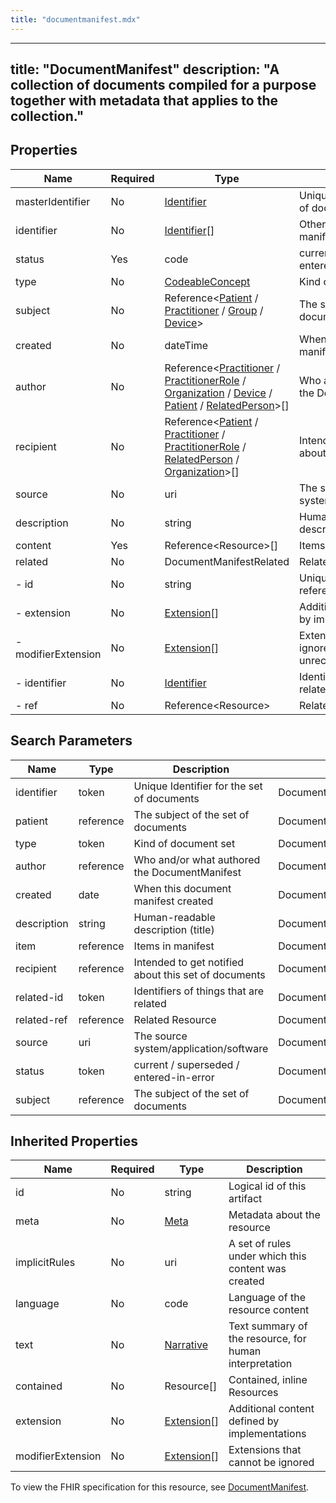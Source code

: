 ```yaml
---
title: "documentmanifest.mdx"
---
```


---
title: "DocumentManifest"
description: "A collection of documents compiled for a purpose together with metadata that applies to the collection."
---

## Properties

| Name                | Required | Type                                                                                                                                                                                                                                                                                                                                                                   | Description                                            |
| ------------------- | -------- | ---------------------------------------------------------------------------------------------------------------------------------------------------------------------------------------------------------------------------------------------------------------------------------------------------------------------------------------------------------------------- | ------------------------------------------------------ |
| masterIdentifier    | No       | [Identifier](/medical-api/fhir/data-types/identifier)                                                                                                                                                                                                                                                                                                                  | Unique Identifier for the set of documents             |
| identifier          | No       | [Identifier](/medical-api/fhir/data-types/identifier)[]                                                                                                                                                                                                                                                                                                                | Other identifiers for the manifest                     |
| status              | Yes      | code                                                                                                                                                                                                                                                                                                                                                                   | current / superseded / entered-in-error                |
| type                | No       | [CodeableConcept](/medical-api/fhir/data-types/codeableconcept)                                                                                                                                                                                                                                                                                                        | Kind of document set                                   |
| subject             | No       | Reference&lt;[Patient](/medical-api/fhir/resources/patient) / [Practitioner](/medical-api/fhir/resources/practitioner) / [Group](/medical-api/fhir/resources/group) / [Device](/medical-api/fhir/resources/device)&gt;                                                                                                                                                 | The subject of the set of documents                    |
| created             | No       | dateTime                                                                                                                                                                                                                                                                                                                                                               | When this document manifest created                    |
| author              | No       | Reference&lt;[Practitioner](/medical-api/fhir/resources/practitioner) / [PractitionerRole](/medical-api/fhir/resources/practitionerrole) / [Organization](/medical-api/fhir/resources/organization) / [Device](/medical-api/fhir/resources/device) / [Patient](/medical-api/fhir/resources/patient) / [RelatedPerson](/medical-api/fhir/resources/relatedperson)&gt;[] | Who and/or what authored the DocumentManifest          |
| recipient           | No       | Reference&lt;[Patient](/medical-api/fhir/resources/patient) / [Practitioner](/medical-api/fhir/resources/practitioner) / [PractitionerRole](/medical-api/fhir/resources/practitionerrole) / [RelatedPerson](/medical-api/fhir/resources/relatedperson) / [Organization](/medical-api/fhir/resources/organization)&gt;[]                                                | Intended to get notified about this set of documents   |
| source              | No       | uri                                                                                                                                                                                                                                                                                                                                                                    | The source system/application/software                 |
| description         | No       | string                                                                                                                                                                                                                                                                                                                                                                 | Human-readable description (title)                     |
| content             | Yes      | Reference&lt;Resource&gt;[]                                                                                                                                                                                                                                                                                                                                            | Items in manifest                                      |
| related             | No       | DocumentManifestRelated                                                                                                                                                                                                                                                                                                                                                | Related things                                         |
| - id                | No       | string                                                                                                                                                                                                                                                                                                                                                                 | Unique id for inter-element referencing                |
| - extension         | No       | [Extension](/medical-api/fhir/data-types/extension)[]                                                                                                                                                                                                                                                                                                                  | Additional content defined by implementations          |
| - modifierExtension | No       | [Extension](/medical-api/fhir/data-types/extension)[]                                                                                                                                                                                                                                                                                                                  | Extensions that cannot be ignored even if unrecognized |
| - identifier        | No       | [Identifier](/medical-api/fhir/data-types/identifier)                                                                                                                                                                                                                                                                                                                  | Identifiers of things that are related                 |
| - ref               | No       | Reference&lt;Resource&gt;                                                                                                                                                                                                                                                                                                                                              | Related Resource                                       |

## Search Parameters

| Name        | Type      | Description                                          | Expression                          |
| ----------- | --------- | ---------------------------------------------------- | ----------------------------------- |
| identifier  | token     | Unique Identifier for the set of documents           | DocumentManifest.masterIdentifier   |
| patient     | reference | The subject of the set of documents                  | DocumentManifest.subject            |
| type        | token     | Kind of document set                                 | DocumentManifest.type               |
| author      | reference | Who and/or what authored the DocumentManifest        | DocumentManifest.author             |
| created     | date      | When this document manifest created                  | DocumentManifest.created            |
| description | string    | Human-readable description (title)                   | DocumentManifest.description        |
| item        | reference | Items in manifest                                    | DocumentManifest.content            |
| recipient   | reference | Intended to get notified about this set of documents | DocumentManifest.recipient          |
| related-id  | token     | Identifiers of things that are related               | DocumentManifest.related.identifier |
| related-ref | reference | Related Resource                                     | DocumentManifest.related.ref        |
| source      | uri       | The source system/application/software               | DocumentManifest.source             |
| status      | token     | current / superseded / entered-in-error              | DocumentManifest.status             |
| subject     | reference | The subject of the set of documents                  | DocumentManifest.subject            |

## Inherited Properties

| Name              | Required | Type                                                  | Description                                            |
| ----------------- | -------- | ----------------------------------------------------- | ------------------------------------------------------ |
| id                | No       | string                                                | Logical id of this artifact                            |
| meta              | No       | [Meta](/medical-api/fhir/data-types/meta)             | Metadata about the resource                            |
| implicitRules     | No       | uri                                                   | A set of rules under which this content was created    |
| language          | No       | code                                                  | Language of the resource content                       |
| text              | No       | [Narrative](/medical-api/fhir/data-types/narrative)   | Text summary of the resource, for human interpretation |
| contained         | No       | Resource[]                                            | Contained, inline Resources                            |
| extension         | No       | [Extension](/medical-api/fhir/data-types/extension)[] | Additional content defined by implementations          |
| modifierExtension | No       | [Extension](/medical-api/fhir/data-types/extension)[] | Extensions that cannot be ignored                      |

To view the FHIR specification for this resource, see [DocumentManifest](https://www.hl7.org/fhir/StructureDefinition/DocumentManifest).
